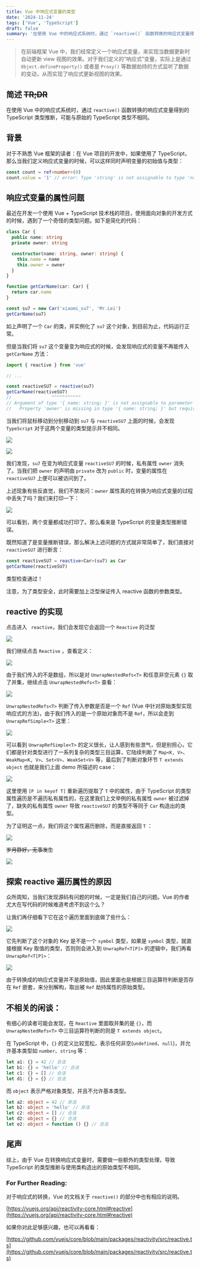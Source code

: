 ```yaml
---
title: Vue 中响应式变量的类型
date: '2024-11-24'
tags: ['Vue', 'TypeScript']
draft: false
summary: '在使用 Vue 中的响应式系统时，通过 `reactive()` 函数转换的响应式变量得到的 TypeScript 类型推断，可能与原始的 TypeScript 类型不相同。'
---
```


> 在前端框架 Vue 中，我们经常定义一个响应式变量，来实现当数据更新时自动更新 view 视图的效果。对于我们定义的“响应式”变量，实际上是通过 `Object.defineProperty()` 或者是 `Proxy()` 等数据劫持的方式监听了数据的变动，从而实现了响应式更新视图的效果。

## 简述 ~~TR;DR~~

在使用 Vue 中的响应式系统时，通过 `reactive()` 函数转换的响应式变量得到的 TypeScript 类型推断，可能与原始的 TypeScript 类型不相同。

## 背景

对于不熟悉 Vue 框架的读者：在 Vue 项目的开发中，如果使用了 TypeScript，那么当我们定义响应式变量的时候，可以这样同时声明变量的初始值与类型：

```typescript
const count = ref<number>(0)
count.value = '1' // error: Type 'string' is not assignable to type 'number'.
```

## 响应式变量的属性问题

最近在开发一个使用 Vue + TypeScript 技术栈的项目，使用面向对象的开发方式的时候，遇到了一个奇怪的类型问题。如下是简化的代码：

```typescript
class Car {
  public name: string
  private owner: string

  constructor(name: string, owner: string) {
    this.name = name
    this.owner = owner
  }
}

function getCarName(car: Car) {
  return car.name
}

const su7 = new Car('xiaomi_su7', 'Mr.Lei')
getCarName(su7)
```

如上声明了一个 `Car` 的类，并实例化了 `su7` 这个对象，到目前为止，代码运行正常。

但是当我们将 `su7` 这个变量变为响应式的时候，会发现响应式的变量不再能传入 `getCarName` 方法：

```typescript
import { reactive } from 'vue'

// ...

const reactiveSU7 = reactive(su7)
getCarName(reactiveSU7)
// 				 ^^^^^^^^^^^
// Argument of type '{ name: string; }' is not assignable to parameter of type 'Car'.
//   Property 'owner' is missing in type '{ name: string; }' but required in type 'Car'.
```

当我们将鼠标移动到分别移动到 `su7` 与 `reactiveSU7` 上面的时候，会发现 `TypeScript` 对于这两个变量的类型提示并不相同。

![](/static/images/the_type_of_reactive_variables_in_vue/img_1.png)

![](/static/images/the_type_of_reactive_variables_in_vue/img_2.png)

我们发现，`su7` 在变为响应式变量 `reactiveSU7` 的时候，私有属性 `owner` 消失了。当我们把 `owner` 的声明由 `private` 改为 `public` 时，变量的属性在 `reactiveSU7` 上便可以被访问到了。

上述现象有些反直觉，我们不禁发问：`owner` 属性真的在转换为响应式变量的过程中丢失了吗？我们来打印一下：

![](/static/images/the_type_of_reactive_variables_in_vue/img_10.png)

可以看到，两个变量都成功打印了。那么看来是 TypeScript 的变量类型推断错误。

既然知道了是变量推断错误，那么解决上述问题的方式就非常简单了，我们直接对 `reactiveSU7` 进行断言：

```ts
const reactiveSU7 = reactive<Car>(su7) as Car
getCarName(reactiveSU7)
```

类型检查通过！

注意，为了类型安全，此时需要加上泛型保证传入 reactive 函数的参数类型。

## reactive 的实现

点击进入 ` reactive`，我们会发现它会返回一个 `Reactive` 的泛型

![](/static/images/the_type_of_reactive_variables_in_vue/img_3.png)

我们继续点击 `Reactive` ，查看定义：

![](/static/images/the_type_of_reactive_variables_in_vue/img_4.png)

由于我们传入的不是数组，所以是对 `UnwrapNestedRefs<T>` 和任意非空元素 `{}` 取了并集，继续点击 `UnwrapNestedRefs<T>` 查看：

![](/static/images/the_type_of_reactive_variables_in_vue/img_7.png)

`UnwrapNestedRefs<T>` 判断了传入参数是否是一个 `Ref` (Vue 中针对原始类型实现响应式的方法)，由于我们传入的是一个原始对象而不是 `Ref`，所以会走到 `UnwrapRefSimple<T>` 这里：

![](/static/images/the_type_of_reactive_variables_in_vue/img_8.png)

可以看到 `UnwrapRefSimple<T>` 的定义很长，让人感到有些泄气，但是别担心，它们都是针对类型进行了一系列复杂的类型三目运算，它陆续判断了 `Map<K, V>`、`WeakMap<K, V>`、`Set<V>`、`WeakSet<V>` 等，最后到了判断对象环节 `T extends object` 也就是我们上面 demo 所描述的 case：

![](/static/images/the_type_of_reactive_variables_in_vue/img_5.png)

这里使用 `[P in keyof T]` 重新遍历提取了 `T` 中的属性，由于 TypeScript 的类型属性遍历是不遍历私有属性的，在这里我们上文举例的私有属性 `owner` 被过滤掉了，缺失的私有属性 `owner` 导致 `reactiveSU7` 的类型不等同于 `Car` 构造出的类型。

为了证明这一点，我们将这个属性遍历删除，而是直接返回 `T` ：

![](/static/images/the_type_of_reactive_variables_in_vue/img_6.png)

~~岁月静好，无事发生~~

![](/static/images/the_type_of_reactive_variables_in_vue/img_9.png)

## 探索 reactive 遍历属性的原因

众所周知，当我们发现源码有问题的时候，一定是我们自己的问题。Vue 的作者尤大在写代码的时候难道考虑不到这个么？

让我们再仔细看下它在这个遍历里面到底做了些什么：

![](/static/images/the_type_of_reactive_variables_in_vue/img_5.png)

它先判断了这个对象的 Key 是不是一个 `symbol` 类型，如果是 `symbol` 类型，就直接根据 Key 取值的类型，否则则会进入到 `UnwrapRef<T[P]>` 的逻辑中，我们再看 `UnwrapRef<T[P]>`：

![](/static/images/the_type_of_reactive_variables_in_vue/img_7.png)

由于转换成的响应式变量并不是原始值，因此里面也是根据三目运算符判断是否存在 `Ref` 嵌套，来分别解构，取出被 `Ref` 劫持属性的原始类型。

## 不相关的闲谈：

有细心的读者可能会发现，在 `Reactive` 里面取并集的是 `{}`，而 `UnwrapNestedRefs<T>` 中三目运算符判断的则是 `T extends object`。

在 TypeScript 中，`{}` 的定义比较宽松，表示任何非空(`undefined`、`null`)，并允许基本类型如 `number`、`string` 等：

```ts
let a1: {} = 42 // 合法
let b1: {} = 'hello' // 合法
let c1: {} = [] // 合法
let d1: {} = {} // 合法
```

而 `object` 表示严格对象类型，并且不允许基本类型。

```ts
let a2: object = 42 // 非法
let b2: object = 'hello' // 非法
let c2: object = [] // 合法
let d2: object = {} // 合法
let e2: object = function () {} // 合法
```

## 尾声

综上，由于 Vue 在转换响应式变量时，需要做一些额外的类型处理，导致 TypeScript 的类型推断与使用类构造出的原始类型不相同。

### For Further Reading:

对于响应式的转换，Vue 的文档关于 `reactive()` 的部分中也有相应的说明。

[https://vuejs.org/api/reactivity-core.html#reactive](https://vuejs.org/api/reactivity-core.html#reactive)

如果你对此足够感兴趣，也可以再看看：

[https://github.com/vuejs/core/blob/main/packages/reactivity/src/reactive.ts](https://github.com/vuejs/core/blob/main/packages/reactivity/src/reactive.ts)
